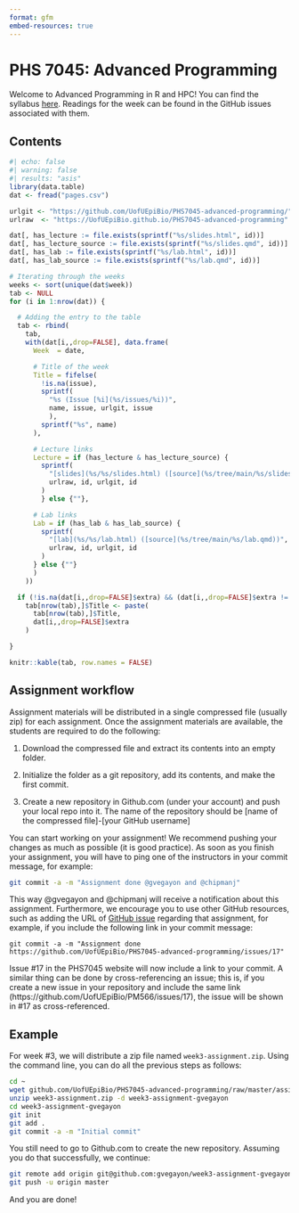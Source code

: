 ```yaml
---
format: gfm
embed-resources: true
---
```


# PHS 7045: Advanced Programming

Welcome to Advanced Programming in R and HPC! You can find the syllabus [here](https://github.com/UofUEpiBio/PHS7045-advanced-programming/tree/main/syllabus.md). Readings for the week can be found in the GitHub issues associated with them.

## Contents

```r
#| echo: false
#| warning: false
#| results: "asis"
library(data.table)
dat <- fread("pages.csv")

urlgit <- "https://github.com/UofUEpiBio/PHS7045-advanced-programming/"
urlraw  <- "https://UofUEpiBio.github.io/PHS7045-advanced-programming"

dat[, has_lecture := file.exists(sprintf("%s/slides.html", id))]
dat[, has_lecture_source := file.exists(sprintf("%s/slides.qmd", id))]
dat[, has_lab := file.exists(sprintf("%s/lab.html", id))]
dat[, has_lab_source := file.exists(sprintf("%s/lab.qmd", id))]

# Iterating through the weeks
weeks <- sort(unique(dat$week))
tab <- NULL
for (i in 1:nrow(dat)) {

  # Adding the entry to the table
  tab <- rbind(
    tab,
    with(dat[i,,drop=FALSE], data.frame(
      Week  = date,

      # Title of the week
      Title = fifelse(
        !is.na(issue),
        sprintf(
          "%s (Issue [%i](%s/issues/%i))",
          name, issue, urlgit, issue
          ),
        sprintf("%s", name)
      ),

      # Lecture links
      Lecture = if (has_lecture & has_lecture_source) {
        sprintf(
          "[slides](%s/%s/slides.html) ([source](%s/tree/main/%s/slides.qmd))",
          urlraw, id, urlgit, id 
        )
        } else {""},

      # Lab links
      Lab = if (has_lab & has_lab_source) {
        sprintf(
          "[lab](%s/%s/lab.html) ([source](%s/tree/main/%s/lab.qmd))",
          urlraw, id, urlgit, id 
        )
      } else {""}
      )
    ))

  if (!is.na(dat[i,,drop=FALSE]$extra) && (dat[i,,drop=FALSE]$extra != ""))
    tab[nrow(tab),]$Title <- paste(
      tab[nrow(tab),]$Title,
      dat[i,,drop=FALSE]$extra
    )

}

knitr::kable(tab, row.names = FALSE)
```

## Assignment workflow

Assignment materials will be distributed in a single compressed file (usually zip) for each assignment. Once the assignment materials are
available, the students are required to do the following: 

1. Download the compressed file and extract its contents into an empty folder.

2. Initialize the folder as a git repository, add its contents, and make
   the first commit.

3. Create a new repository in Github.com (under your account) and push your local repo into it. The name of the repository should be [name of the compressed file]-[your GitHub username]

You can start working on your assignment! We recommend pushing your changes as much as possible (it is good practice). As soon as you finish your assignment, you will have to ping one of the instructors in your commit message, for example:

```sh
git commit -a -m "Assignment done @gvegayon and @chipmanj"
```

This way @gvegayon and @chipmanj will receive a notification about this assignment. Furthermore, we encourage you to use other GitHub resources, such as adding the URL of [GitHub issue]() regarding that assignment, for example, if you include the following link in your commit message:

```
git commit -a -m "Assignment done https://github.com/UofUEpiBio/PHS7045-advanced-programming/issues/17"
```

Issue #17 in the PHS7045 website will now include a link to your commit. A similar thing can be done by cross-referencing an issue; this is, if you create a new issue in your repository and include the same link (https://github.com/UofUEpiBio/PM566/issues/17), the issue will be shown in #17 as cross-referenced.

## Example

For week #3, we will distribute a zip file named `week3-assignment.zip`. Using the command line, you can do all the previous steps as follows:

```sh
cd ~
wget github.com/UofUEpiBio/PHS7045-advanced-programming/raw/master/assignments/week3-assignment.zip
unzip week3-assignment.zip -d week3-assignment-gvegayon
cd week3-assignment-gvegayon
git init
git add .
git commit -a -m "Initial commit"
```

You still need to go to Github.com to create the new repository. Assuming you do that successfully, we continue:

```sh
git remote add origin git@github.com:gvegayon/week3-assignment-gvegayon.git
git push -u origin master
```

And you are done!

